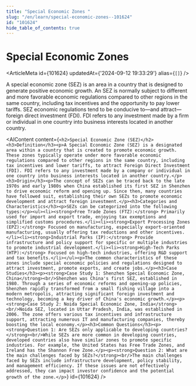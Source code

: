 ```yaml
---
title: "Special Economic Zones "
slug: "/en/learn/special-economic-zones--101624"
id: "101624"
hide_table_of_contents: true
---
```



# Special Economic Zones 

<ArticleMeta id={101624} updatedAt={'2024-09-12 19:33:29'} alias={`[]`} />
<div className='border-solid border-b border-t-0 my-4 border-[var(--ifm-color-gray-300)]' />

A special economic zone (SEZ) is an area in a country that is designed to generate positive economic growth. An SEZ is normally subject to different and more favorable economic regulations compared to other regions in the same country, including tax incentives and the opportunity to pay lower tariffs. SEZ economic regulations tend to be conducive to—and attract—foreign direct investment (FDI). FDI refers to any investment made by a firm or individual in one country into business interests located in another country.

<AIContent content={`<h2>Special Economic Zone (SEZ)</h2><h3>Definition</h3><p>A Special Economic Zone (SEZ) is a designated area within a country that is created to promote economic growth. These zones typically operate under more favorable economic regulations compared to other regions in the same country, including tax incentives and lower tariffs, to attract Foreign Direct Investment (FDI). FDI refers to any investment made by a company or individual in one country into business interests located in another country.</p><h3>Origin</h3><p>The concept of SEZs can be traced back to the late 1970s and early 1980s when China established its first SEZ in Shenzhen to drive economic reform and opening up. Since then, many countries have followed suit, establishing their own SEZs to promote economic development and attract foreign investment.</p><h3>Categories and Characteristics</h3><p>SEZs can be categorized into the following types:</p><ul><li><strong>Free Trade Zones (FTZ):</strong> Primarily used for import and export trade, enjoying tax exemptions and simplified customs procedures.</li><li><strong>Export Processing Zones (EPZ):</strong> Focused on manufacturing, especially export-oriented manufacturing, usually offering tax reductions and other incentives.</li><li><strong>Industrial Parks (IP):</strong> Provide infrastructure and policy support for specific or multiple industries to promote industrial development.</li><li><strong>High-Tech Parks (HTP):</strong> Focused on high-tech industries, offering R&D support and tax benefits.</li></ul><p>The common characteristics of these zones include special economic policies and regulations designed to attract investment, promote exports, and create jobs.</p><h3>Case Studies</h3><p><strong>Case Study 1: Shenzhen Special Economic Zone, China</strong><br/>Shenzhen was China's first SEZ, established in 1980. Through a series of economic reforms and opening-up policies, Shenzhen rapidly transformed from a small fishing village into a modern metropolis, attracting significant foreign investment and technology, becoming a key driver of China's economic growth.</p><p><strong>Case Study 2: Noida Special Economic Zone, India</strong><br/>Noida SEZ, located in Uttar Pradesh, India, was established in 2006. The zone offers various tax incentives and infrastructure support, attracting numerous IT and manufacturing companies, thereby boosting the local economy.</p><h3>Common Questions</h3><p><strong>Question 1: Are SEZs only applicable to developing countries?</strong><br/>While SEZs are more common in developing countries, developed countries also have similar zones to promote specific industries. For example, the United States has Free Trade Zones, and Ireland has the Shannon Free Zone.</p><p><strong>Question 2: What are the main challenges faced by SEZs?</strong><br/>The main challenges faced by SEZs include infrastructure development, policy stability, and management efficiency. If these issues are not effectively addressed, they can impact investor confidence and the potential growth of the zone.</p>`} id={101624} />

